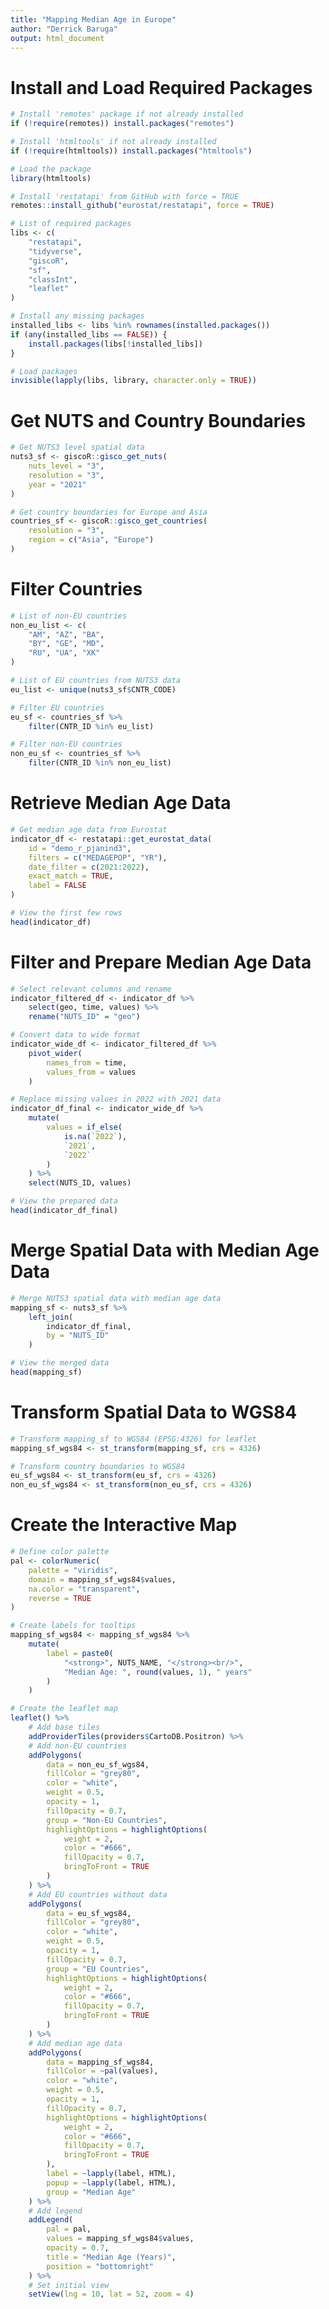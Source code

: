```yaml
---
title: "Mapping Median Age in Europe"
author: "Derrick Baruga"
output: html_document
---
```


# Install and Load Required Packages

```r
# Install 'remotes' package if not already installed
if (!require(remotes)) install.packages("remotes")

# Install 'htmltools' if not already installed
if (!require(htmltools)) install.packages("htmltools")

# Load the package
library(htmltools)

# Install 'restatapi' from GitHub with force = TRUE
remotes::install_github("eurostat/restatapi", force = TRUE)

# List of required packages
libs <- c(
    "restatapi",
    "tidyverse",
    "giscoR",
    "sf",
    "classInt",
    "leaflet"
)

# Install any missing packages
installed_libs <- libs %in% rownames(installed.packages())
if (any(installed_libs == FALSE)) {
    install.packages(libs[!installed_libs])
}

# Load packages
invisible(lapply(libs, library, character.only = TRUE))
```

# Get NUTS and Country Boundaries

```r
# Get NUTS3 level spatial data
nuts3_sf <- giscoR::gisco_get_nuts(
    nuts_level = "3",
    resolution = "3",
    year = "2021"
)

# Get country boundaries for Europe and Asia
countries_sf <- giscoR::gisco_get_countries(
    resolution = "3",
    region = c("Asia", "Europe")
)
```

# Filter Countries

```r
# List of non-EU countries
non_eu_list <- c(
    "AM", "AZ", "BA",
    "BY", "GE", "MD",
    "RU", "UA", "XK"
)

# List of EU countries from NUTS3 data
eu_list <- unique(nuts3_sf$CNTR_CODE)

# Filter EU countries
eu_sf <- countries_sf %>%
    filter(CNTR_ID %in% eu_list)

# Filter non-EU countries
non_eu_sf <- countries_sf %>%
    filter(CNTR_ID %in% non_eu_list)
```

# Retrieve Median Age Data

```r
# Get median age data from Eurostat
indicator_df <- restatapi::get_eurostat_data(
    id = "demo_r_pjanind3",
    filters = c("MEDAGEPOP", "YR"),
    date_filter = c(2021:2022),
    exact_match = TRUE,
    label = FALSE
)

# View the first few rows
head(indicator_df)
```

# Filter and Prepare Median Age Data

```r
# Select relevant columns and rename
indicator_filtered_df <- indicator_df %>%
    select(geo, time, values) %>%
    rename("NUTS_ID" = "geo")

# Convert data to wide format
indicator_wide_df <- indicator_filtered_df %>%
    pivot_wider(
        names_from = time,
        values_from = values
    )

# Replace missing values in 2022 with 2021 data
indicator_df_final <- indicator_wide_df %>%
    mutate(
        values = if_else(
            is.na(`2022`),
            `2021`,
            `2022`
        )
    ) %>%
    select(NUTS_ID, values)

# View the prepared data
head(indicator_df_final)
```

# Merge Spatial Data with Median Age Data

```r
# Merge NUTS3 spatial data with median age data
mapping_sf <- nuts3_sf %>%
    left_join(
        indicator_df_final,
        by = "NUTS_ID"
    )

# View the merged data
head(mapping_sf)
```

# Transform Spatial Data to WGS84

```r
# Transform mapping_sf to WGS84 (EPSG:4326) for leaflet
mapping_sf_wgs84 <- st_transform(mapping_sf, crs = 4326)

# Transform country boundaries to WGS84
eu_sf_wgs84 <- st_transform(eu_sf, crs = 4326)
non_eu_sf_wgs84 <- st_transform(non_eu_sf, crs = 4326)
```

# Create the Interactive Map

```r
# Define color palette
pal <- colorNumeric(
    palette = "viridis",
    domain = mapping_sf_wgs84$values,
    na.color = "transparent",
    reverse = TRUE
)

# Create labels for tooltips
mapping_sf_wgs84 <- mapping_sf_wgs84 %>%
    mutate(
        label = paste0(
            "<strong>", NUTS_NAME, "</strong><br/>",
            "Median Age: ", round(values, 1), " years"
        )
    )

# Create the leaflet map
leaflet() %>%
    # Add base tiles
    addProviderTiles(providers$CartoDB.Positron) %>%
    # Add non-EU countries
    addPolygons(
        data = non_eu_sf_wgs84,
        fillColor = "grey80",
        color = "white",
        weight = 0.5,
        opacity = 1,
        fillOpacity = 0.7,
        group = "Non-EU Countries",
        highlightOptions = highlightOptions(
            weight = 2,
            color = "#666",
            fillOpacity = 0.7,
            bringToFront = TRUE
        )
    ) %>%
    # Add EU countries without data
    addPolygons(
        data = eu_sf_wgs84,
        fillColor = "grey80",
        color = "white",
        weight = 0.5,
        opacity = 1,
        fillOpacity = 0.7,
        group = "EU Countries",
        highlightOptions = highlightOptions(
            weight = 2,
            color = "#666",
            fillOpacity = 0.7,
            bringToFront = TRUE
        )
    ) %>%
    # Add median age data
    addPolygons(
        data = mapping_sf_wgs84,
        fillColor = ~pal(values),
        color = "white",
        weight = 0.5,
        opacity = 1,
        fillOpacity = 0.7,
        highlightOptions = highlightOptions(
            weight = 2,
            color = "#666",
            fillOpacity = 0.7,
            bringToFront = TRUE
        ),
        label = ~lapply(label, HTML),
        popup = ~lapply(label, HTML),
        group = "Median Age"
    ) %>%
    # Add legend
    addLegend(
        pal = pal,
        values = mapping_sf_wgs84$values,
        opacity = 0.7,
        title = "Median Age (Years)",
        position = "bottomright"
    ) %>%
    # Set initial view
    setView(lng = 10, lat = 52, zoom = 4)
```

